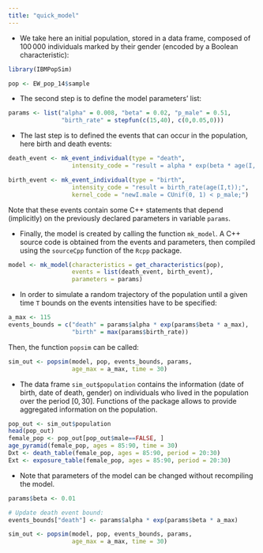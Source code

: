 ```yaml
---
title: "quick_model"
---
```


- We take here an initial population, stored in a data frame, composed of $100\,000$ individuals marked by their gender (encoded by a Boolean characteristic): 
```r
library(IBMPopSim)
```
```r
pop <- EW_pop_14$sample
```

- The second step is to define the model parameters' list:
```r
params <- list("alpha" = 0.008, "beta" = 0.02, "p_male" = 0.51,
               "birth_rate" = stepfun(c(15,40), c(0,0.05,0)))
```

- The last step is to defined the events that can occur in the population, here birth and death events:
```r
death_event <- mk_event_individual(type = "death",
                  intensity_code = "result = alpha * exp(beta * age(I, t));")

birth_event <- mk_event_individual(type = "birth", 
                  intensity_code = "result = birth_rate(age(I,t));",
                  kernel_code = "newI.male = CUnif(0, 1) < p_male;")

```
Note that these events contain some C++ statements that depend (implicitly) on the previously declared parameters in variable `params`. 

- Finally, the model is created by calling the function `mk_model`. A C++ source code is obtained from the events and parameters, then compiled using the `sourceCpp` function of the `Rcpp` package. 
```r
model <- mk_model(characteristics = get_characteristics(pop),
                  events = list(death_event, birth_event),
                  parameters = params)
```

- In order to simulate a random trajectory of the population until a given time `T` bounds on the events intensities have to be specified:
```r
a_max <- 115
events_bounds = c("death" = params$alpha * exp(params$beta * a_max),
                  "birth" = max(params$birth_rate))
```
Then, the function `popsim` can be called:
```r
sim_out <- popsim(model, pop, events_bounds, params,
                  age_max = a_max, time = 30)
```

- The data frame `sim_out$population` contains the information (date of birth, date of death, gender) on individuals who lived in the population over the period $[0,30]$. Functions of the package allows to provide aggregated information on the population.
```r
pop_out <- sim_out$population
head(pop_out)
female_pop <- pop_out[pop_out$male==FALSE, ]
age_pyramid(female_pop, ages = 85:90, time = 30)
Dxt <- death_table(female_pop, ages = 85:90, period = 20:30)
Ext <- exposure_table(female_pop, ages = 85:90, period = 20:30)
```

- Note that parameters of the model can be changed without recompiling the model. 
```r
params$beta <- 0.01

# Update death event bound:
events_bounds["death"] <- params$alpha * exp(params$beta * a_max)

sim_out <- popsim(model, pop, events_bounds, params,
                  age_max = a_max, time = 30)
```
